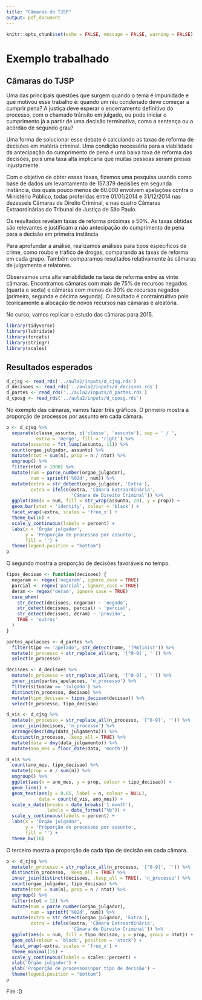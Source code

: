 ```yaml
---
title: "Câmaras do TJSP"
output: pdf_document
---
```


```r
knitr::opts_chunk$set(echo = FALSE, message = FALSE, warning = FALSE)
```

# Exemplo trabalhado

## Câmaras do TJSP

Uma das principais questões que surgem quando o tema é impunidade e que motivou esse trabalho é: quando um réu condenado deve começar a cumprir pena? A justiça deve esperar o encerramento definitivo do processo, com o chamado trânsito em julgado, ou pode iniciar o cumprimento já a partir de uma decisão terminativa, como a sentença ou o acórdão de segundo grau?

Uma forma de solucionar esse debate é calculando as taxas de reforma de decisões em matéria criminal. Uma condição necessária para a viabilidade da antecipação do cumprimento de pena é uma baixa taxa de reforma das decisões, pois uma taxa alta implicaria que muitas pessoas seriam presas injustamente.

Com o objetivo de obter essas taxas, fizemos uma pesquisa usando como base de dados um levantamento de 157.379 decisões em segunda instância, das quais pouco menos de 60.000 envolvem apelações contra o Ministério Público, todas proferidas entre 01/01/2014 e 31/12/2014 nas dezesseis Câmaras de Direito Criminal, e nas quatro Câmaras Extraordinárias do Tribunal de Justiça de São Paulo. 

Os resultados revelam taxas de reforma próximas a 50%. As taxas obtidas são relevantes e justificam a não antecipação do cumprimento de pena para a decisão em primeira instância.

Para aprofundar a análise, realizamos análises para tipos específicos de crime, como roubo e tráfico de drogas, comparando as taxas de reforma em cada grupo. Também comparamos resultados relativamente às câmaras de julgamento e relatores.

Observamos uma alta variabilidade na taxa de reforma entre as vinte câmaras. Encontramos câmaras com mais de 75% de recursos negados (quarta e sexta) e câmaras com menos de 30% de recursos negados (primeira, segunda e décima segunda). O resultado é contraintuitivo pois teoricamente a alocação de novos recursos nas câmaras é aleatória.

No curso, vamos replicar o estudo das câmaras para 2015.

```r
library(tidyverse)
library(lubridate)
library(forcats)
library(stringr)
library(scales)
```

## Resultados esperados

```r
d_cjsg <- read_rds('../aula2/inputs/d_cjsg.rds')
d_decisoes <- read_rds('../aula2/inputs/d_decisoes.rds')
d_partes <- read_rds('../aula2/inputs/d_partes.rds')
d_cposg <- read_rds('../aula2/inputs/d_cposg.rds')
```

No exemplo das câmaras, vamos fazer três gráficos.
O primeiro mostra a proporção de processos por assunto em cada câmara.

```r
p <- d_cjsg %>%
  separate(classe_assunto, c('classe', 'assunto'), sep = ' / ', 
           extra = 'merge', fill = 'right') %>% 
  mutate(assunto = fct_lump(assunto, 11)) %>% 
  count(orgao_julgador, assunto) %>%
  mutate(ntot = sum(n), prop = n / ntot) %>%
  ungroup() %>%
  filter(ntot > 1000) %>% 
  mutate(num = parse_number(orgao_julgador),
         num = sprintf('%02d', num)) %>% 
  mutate(extra = str_detect(orgao_julgador, 'Extra'),
         extra = ifelse(extra, 'Câmara Extraordinária', 
                        'Câmara de Direito Criminal')) %>% 
  ggplot(aes(x = num, fill = str_wrap(assunto, 20), y = prop)) +
  geom_bar(stat = 'identity', colour = 'black') +
  facet_wrap(~extra, scales = 'free_x') +
  theme_bw(16) +
  scale_y_continuous(labels = percent) +
  labs(x = 'Órgão julgador', 
       y = 'Proporção de processos por assunto',
       fill = '') +
  theme(legend.position = "bottom")
p
```

O segundo mostra a proporção de decisões favoráveis no tempo.

```r
tipos_decisao <- function(decisoes) {
  negaram <- regex('negaram', ignore_case = TRUE)
  parcial <- regex('parcial', ignore_case = TRUE)
  deram <- regex('deram', ignore_case = TRUE)
  case_when(
    str_detect(decisoes, negaram) ~ 'negado',
    str_detect(decisoes, parcial) ~ 'parcial',
    str_detect(decisoes, deram) ~ 'provido',
    TRUE ~ 'outros'
  )
}
```


```r
partes_apelacoes <- d_partes %>% 
  filter(tipo == 'apelado', str_detect(nome, '[Mm]inist')) %>% 
  mutate(n_processo = str_replace_all(arq, '[^0-9]', '')) %>% 
  select(n_processo)

decisoes <- d_decisoes %>% 
  mutate(n_processo = str_replace_all(arq, '[^0-9]', '')) %>% 
  inner_join(partes_apelacoes, 'n_processo') %>% 
  filter(situacao == 'Julgado') %>% 
  distinct(n_processo, decisao) %>%
  mutate(tipo_decisao = tipos_decisao(decisao)) %>% 
  select(n_processo, tipo_decisao)
```


```r
d_vis <- d_cjsg %>%
  mutate(n_processo = str_replace_all(n_processo, '[^0-9]', '')) %>% 
  inner_join(decisoes, 'n_processo') %>% 
  arrange(desc(dmy(data_julgamento))) %>% 
  distinct(n_processo, .keep_all = TRUE) %>% 
  mutate(data = dmy(data_julgamento)) %>%
  mutate(ano_mes = floor_date(data, 'month'))

d_vis %>%
  count(ano_mes, tipo_decisao) %>%
  mutate(prop = n / sum(n)) %>%
  ungroup() %>%
  ggplot(aes(x = ano_mes, y = prop, colour = tipo_decisao)) +
  geom_line() +
  geom_text(aes(y = 0.65, label = n, colour = NULL), 
            data = count(d_vis, ano_mes)) +
  scale_x_date(breaks = date_breaks('1 month'), 
               labels = date_format("%b")) +
  scale_y_continuous(labels = percent) +
  labs(x = 'Órgão julgador', 
       y = 'Proporção de processos por assunto',
       fill = '') +
  theme_bw(16)
```

O terceiro mostra a proporção de cada tipo de decisão em cada câmara.

```r
p <- d_cjsg %>%
  mutate(n_processo = str_replace_all(n_processo, '[^0-9]', '')) %>% 
  distinct(n_processo, .keep_all = TRUE) %>% 
  inner_join(distinct(decisoes, .keep_all = TRUE), 'n_processo') %>% 
  count(orgao_julgador, tipo_decisao) %>%
  mutate(ntot = sum(n), prop = n / ntot) %>%
  ungroup() %>%
  filter(ntot > 12) %>% 
  mutate(num = parse_number(orgao_julgador),
         num = sprintf('%02d', num)) %>% 
  mutate(extra = str_detect(orgao_julgador, 'Extra'),
         extra = ifelse(extra, 'Câmara Extraordinária', 
                        'Câmara de Direito Criminal')) %>% 
  ggplot(aes(x = num, fill = tipo_decisao, y = prop, group = ntot)) +
  geom_col(colour = 'black', position = 'stack') +
  facet_wrap(~extra, scales = 'free_x') +
  theme_minimal(16) +
  scale_y_continuous(labels = scales::percent) +
  xlab('Órgão julgador') +
  ylab('Proporção de processos\npor tipo de decisão') +
  theme(legend.position = "bottom")
p
```

Fim :D

